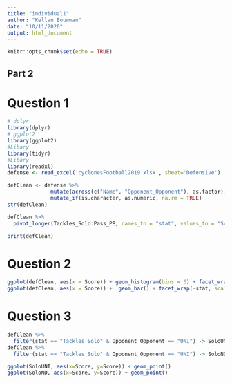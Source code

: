 ```yaml
---
title: "individual1"
author: "Kellan Bouwman"
date: "10/11/2020"
output: html_document
---
```


```r
knitr::opts_chunk$set(echo = TRUE)
```

## Part 2

# Question 1

```r
# dplyr
library(dplyr)
# ggplot2
library(ggplot2)
#Libary
library(tidyr)
#Libary
library(readxl)
defense <- read_excel('cyclonesFootball2019.xlsx', sheet='Defensive')

defClean <- defense %>%
              mutate(across(c("Name", "Opponent_Opponent"), as.factor)) %>%
              mutate_if(is.character, as.numeric, na.rm = TRUE)
str(defClean)

defClean %>%
  pivot_longer(Tackles_Solo:Pass_PB, names_to = "stat", values_to = "Score") -> defClean

print(defClean)
```


# Question 2

```r
ggplot(defClean, aes(x = Score)) + geom_histogram(bins = 6) + facet_wrap(~stat, scales = 'free_y')
ggplot(defClean, aes(x = Score)) +  geom_bar() + facet_wrap(~stat, scales = 'free_y')
```


# Question 3

```r
defClean %>%
  filter(stat == "Tackles_Solo" & Opponent_Opponent == "UNI") -> SoloUNI
defClean %>%
  filter(stat == "Tackles_Solo" & Opponent_Opponent == "UNI") -> SoloND

ggplot(SoloUNI, aes(x=Score, y=Score)) + geom_point()
ggplot(SoloND, aes(x=Score, y=Score)) + geom_point()
```

